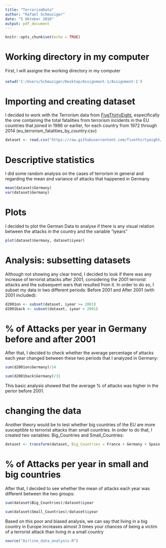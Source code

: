 ```yaml
---
title: "TerrorismData"
author: "Rafael Schmuziger"
date: "5 Oktober 2016"
output: pdf_document
---
```


```r
knitr::opts_chunk$set(echo = TRUE)
```

# Working directory in my computer

First, I will assigne the working directory in my computer

####

```r
setwd('C:/Users/Schmuziger/Desktop/Assignment-1/Assignment-1')
```



# Importing and creating dataset

I decided to work with the Terrorism data from [FiveThirtyEight](https://github.com/fivethirtyeight/data), especifically the one containing the total fatalities from terrorism incidents in the EU countries that joined in 1986 or earlier, for each country from 1972 through 2014 (eu_terrorism_fatalities_by_country.csv) 

```r
dataset <- read.csv("https://raw.githubusercontent.com/fivethirtyeight/data/master/terrorism/eu_terrorism_fatalities_by_country.csv")
```

# Descriptive statistics

I did some random analysis on the cases of terrorism in general and regarding the mean and variance of attacks that happened in Germany

```r
mean(dataset$Germany)
var(dataset$Germany)
```

# Plots

I decided to plot the German Data to analyse if there is any visual relation between the attacks in the country and the variable "iyears"

```r
plot(dataset$Germany, dataset$iyear)
```

# Analysis: subsetting datasets

Although not showing any clear trend, I decided to look if there was any increase of terrorist attacks after 2001, considering the 2001 terrorist attacks and the subsequent wars that resulted from it. In order to do so, I subset my data in two different periods: Before 2001 and After 2001 (with 2001 included):

```r
d2001on <- subset(dataset, iyear >= 2001)
d2001back <- subset(dataset, iyear < 2001)
```

# % of Attacks per year in Germany before and after 2001

After that, I decided to check whether the average percentage of attacks each year changed between these two periods that I analyzed in Germany:

```r
sum(d2001on$Germany)/14

sum(d2001back$Germany)/31
```

This basic analysis showed that the average % of attacks was higher in the perior before 2001.

# changing the data

Another theory would be to test whether big countries of the EU are more susceptible to terrorist attacks than small countries. In order to do that, I created two variables: Big_Countries and Small_Countries:

```r
dataset <- transform(dataset, Big_Countries = France + Germany + Spain + United.Kingdom + Italy + Greece, Small_Countries = Luxembourg + Denmark + Belgium + Portugal + Ireland + Netherlands)
```

# % of Attacks per year in small and big countries

After that, I decided to see whether the mean of attacks each year was different between the two groups:

```r
sum(dataset$Big_Countries)/dataset$iyear

sum(dataset$Small_Countries)/dataset$iyear
```

Based on this poor and biased analysis, we can say that living in a big country in Europe increases almost 3 times your chances of being a victim of a terrorist attack than living in a small country

```r
source("Airline_data_analysis.R")
```
